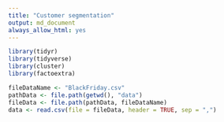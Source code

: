 ```yaml
---
title: "Customer segmentation"
output: md_document
always_allow_html: yes
---
```



```r
library(tidyr)
library(tidyverse)  
library(cluster)    
library(factoextra) 

fileDataName <- "BlackFriday.csv"
pathData <- file.path(getwd(), "data")
fileData <- file.path(pathData, fileDataName)
data <- read.csv(file = fileData, header = TRUE, sep = ",")
```

